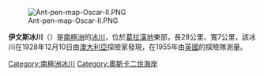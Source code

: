 [[Image:Ant-pen-map-Oscar-II.PNG|thumb]]

'''伊文斯冰川'''（{{lang-en|Evans Glacier}}）是[[南極洲|南極洲]]的[[冰川|冰川]]，位於[[葛拉漢地|葛拉漢地]]東部，長28公里、寬7公里，該冰川在1928年12月10日由[[澳大利亞|澳大利亞]]探險家發現，在1955年由[[英國|英國]]的探險隊測量。

{{coord|65|5|S|61|40|W|source:GNIS|display=title}}

{{DEFAULTSORT:Evans Glacier}}
[[Category:南極洲冰川|Category:南極洲冰川]]
[[Category:奧斯卡二世海岸|Category:奧斯卡二世海岸]]


{{OscarIICoast-geo-stub}}
